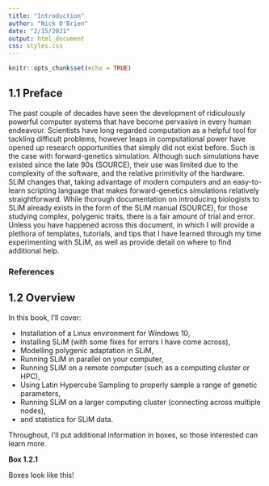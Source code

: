 ```yaml
---
title: "Introduction"
author: "Nick O'Brien"
date: "2/15/2021"
output: html_document
css: styles.css
---
```


```r
knitr::opts_chunk$set(echo = TRUE)
```



## 1.1 Preface

The past couple of decades have seen the development of ridiculously powerful computer systems that have become pervasive in every human endeavour. Scientists have long regarded computation as a helpful tool for tackling difficult problems, however leaps in computational power have opened up research opportunities that simply did not exist before. Such is the case with forward-genetics simulation. Although such simulations have existed since the late 90s (SOURCE), their use was limited due to the complexity of the software, and the relative primitivity of the hardware. SLiM changes that, taking advantage of modern computers and an easy-to-learn scripting language that makes forward-genetics simulations relatively straightforward. While thorough documentation on introducing biologists to SLiM already exists in the form of the SLiM manual (SOURCE), for those studying complex, polygenic traits, there is a fair amount of trial and error. Unless you have happened across this document, in which I will provide a plethora of templates, tutorials, and tips that I have learned through my time experimenting with SLiM, as well as provide detail on where to find additional help.

### References

## 1.2 Overview

In this book, I'll cover:

- Installation of a Linux environment for Windows 10,
- Installing SLiM (with some fixes for errors I have come across),
- Modelling polygenic adaptation in SLiM, 
- Running SLiM in parallel on your computer,
- Running SLiM on a remote computer (such as a computing cluster or HPC),
- Using Latin Hypercube Sampling to properly sample a range of genetic parameters,
- Running SLiM on a larger computing cluster (connecting across multiple nodes),
- and statistics for SLiM data.

Throughout, I'll put additional information in boxes, so those interested can learn more.

:::: {.extrabox data-latex=""}
::: {.center data-latex=""}
**Box 1.2.1**
:::
Boxes look like this!
::::


